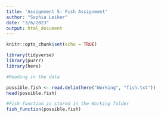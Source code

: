 ```yaml
---
title: 'Assignment 5: Fish Assignment'
author: "Sophia Leiker"
date: "3/6/2023"
output: html_document
---
```


```r
knitr::opts_chunk$set(echo = TRUE)

library(tidyverse)
library(purrr)
library(here)
```

```r
#Reading in the data

possible.fish <- read.delim(here("Working", "fish.txt"))
head(possible.fish)

#Fish function is stored in the Working folder 
fish_function(possible.fish)

```

